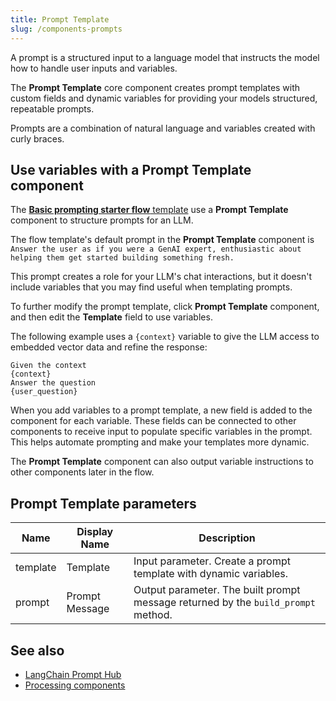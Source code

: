 ```yaml
---
title: Prompt Template
slug: /components-prompts
---
```


A prompt is a structured input to a language model that instructs the model how to handle user inputs and variables.

The **Prompt Template** core component creates prompt templates with custom fields and dynamic variables for providing your models structured, repeatable prompts.

Prompts are a combination of natural language and variables created with curly braces.

## Use variables with a Prompt Template component

The [**Basic prompting starter flow** template](/basic-prompting) use a **Prompt Template** component to structure prompts for an LLM.

The flow template's default prompt in the **Prompt Template** component is `Answer the user as if you were a GenAI expert, enthusiastic about helping them get started building something fresh.`

This prompt creates a role for your LLM's chat interactions, but it doesn't include variables that you may find useful when templating prompts.

To further modify the prompt template, click **Prompt Template** component, and then edit the **Template** field to use variables.

The following example uses a `{context}` variable to give the LLM access to embedded vector data and refine the response:

```text
Given the context
{context}
Answer the question
{user_question}
```

When you add variables to a prompt template, a new field is added to the component for each variable.
These fields can be connected to other components to receive input to populate specific variables in the prompt.
This helps automate prompting and make your templates more dynamic.

The **Prompt Template** component can also output variable instructions to other components later in the flow.

## Prompt Template parameters

| Name     | Display Name   | Description                                                       |
|----------|----------------|-------------------------------------------------------------------|
| template | Template       | Input parameter. Create a prompt template with dynamic variables. |
| prompt   | Prompt Message | Output parameter. The built prompt message returned by the `build_prompt` method. |

## See also

* [LangChain Prompt Hub](/bundles-langchain#prompt-hub)
* [Processing components](/components-processing)